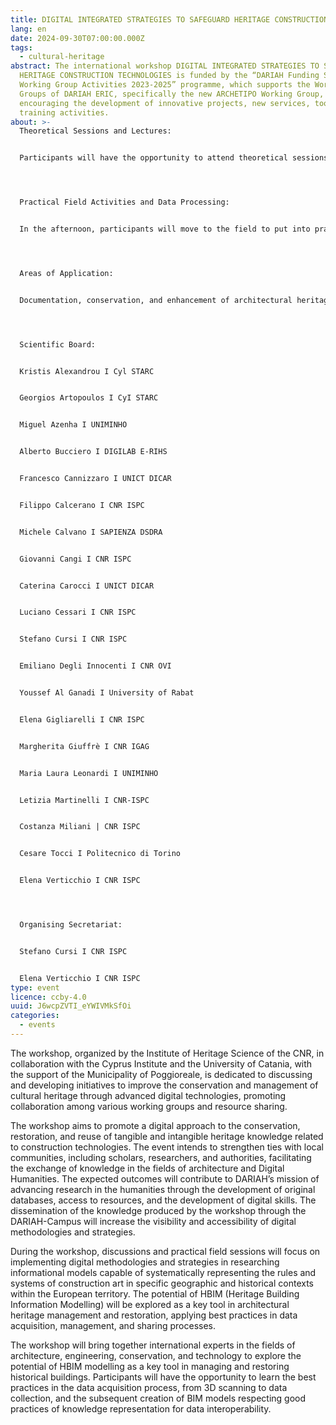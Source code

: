 ```yaml
---
title: DIGITAL INTEGRATED STRATEGIES TO SAFEGUARD HERITAGE CONSTRUCTION TECHNOLOGIES
lang: en
date: 2024-09-30T07:00:00.000Z
tags:
  - cultural-heritage
abstract: The international workshop DIGITAL INTEGRATED STRATEGIES TO SAFEGUARD
  HERITAGE CONSTRUCTION TECHNOLOGIES is funded by the “DARIAH Funding Scheme for
  Working Group Activities 2023-2025” programme, which supports the Working
  Groups of DARIAH ERIC, specifically the new ARCHETIPO Working Group,
  encouraging the development of innovative projects, new services, tools, and
  training activities.
about: >-
  Theoretical Sessions and Lectures:


  Participants will have the opportunity to attend theoretical sessions and lectures conducted by experts. These sessions will provide an in-depth overview of theories, concepts, and best practices in the field of architectural heritage conservation. Topics might include surveying methodologies, digital modelling techniques, conservation principles, and much more. This part of the day will provide a theoretical foundation for the practical activities in the afternoon.




  Practical Field Activities and Data Processing:


  In the afternoon, participants will move to the field to put into practice what they have learned during the theoretical sessions. They will be guided by experts through practical surveying activities and analysis of building evidence directly on the historical site of Poggioreale. Once the field activities are completed, participants will have the opportunity to return to the laboratory to process and analyze the collected data. They will use specialized software to create digital models, visualize results, and conduct in-depth analyses. This part of the workshop will allow participants to acquire practical skills and work directly with cutting-edge tools and technologies.




  Areas of Application:


  Documentation, conservation, and enhancement of architectural heritage, historic centers, instrumental surveying systems, scan to BIM.




  Scientific Board:


  Kristis Alexandrou I Cyl STARC


  Georgios Artopoulos I CyI STARC


  Miguel Azenha I UNIMINHO


  Alberto Bucciero I DIGILAB E-RIHS


  Francesco Cannizzaro I UNICT DICAR


  Filippo Calcerano I CNR ISPC


  Michele Calvano I SAPIENZA DSDRA


  Giovanni Cangi I CNR ISPC


  Caterina Carocci I UNICT DICAR


  Luciano Cessari I CNR ISPC


  Stefano Cursi I CNR ISPC


  Emiliano Degli Innocenti I CNR OVI


  Youssef Al Ganadi I University of Rabat


  Elena Gigliarelli I CNR ISPC


  Margherita Giuffrè I CNR IGAG


  Maria Laura Leonardi I UNIMINHO


  Letizia Martinelli I CNR-ISPC


  Costanza Miliani | CNR ISPC


  Cesare Tocci I Politecnico di Torino


  Elena Verticchio I CNR ISPC




  Organising Secretariat:


  Stefano Cursi I CNR ISPC


  Elena Verticchio I CNR ISPC
type: event
licence: ccby-4.0
uuid: J6wcpZVTI_eYWIVMkSfOi
categories:
  - events
---
```

The workshop, organized by the Institute of Heritage Science of the CNR, in collaboration with the Cyprus Institute and the University of Catania, with the support of the Municipality of Poggioreale, is dedicated to discussing and developing initiatives to improve the conservation and management of cultural heritage through advanced digital technologies, promoting collaboration among various working groups and resource sharing.

The workshop aims to promote a digital approach to the conservation, restoration, and reuse of tangible and intangible heritage knowledge related to construction technologies. The event intends to strengthen ties with local communities, including scholars, researchers, and authorities, facilitating the exchange of knowledge in the fields of architecture and Digital Humanities. The expected outcomes will contribute to DARIAH’s mission of advancing research in the humanities through the development of original databases, access to resources, and the development of digital skills. The dissemination of the knowledge produced by the workshop through the DARIAH-Campus will increase the visibility and accessibility of digital methodologies and strategies.

During the workshop, discussions and practical field sessions will focus on implementing digital methodologies and strategies in researching informational models capable of systematically representing the rules and systems of construction art in specific geographic and historical contexts within the European territory. The potential of HBIM (Heritage Building Information Modelling) will be explored as a key tool in architectural heritage management and restoration, applying best practices in data acquisition, management, and sharing processes.

The workshop will bring together international experts in the fields of architecture, engineering, conservation, and technology to explore the potential of HBIM modelling as a key tool in managing and restoring historical buildings. Participants will have the opportunity to learn the best practices in the data acquisition process, from 3D scanning to data collection, and the subsequent creation of BIM models respecting good practices of knowledge representation for data interoperability.
